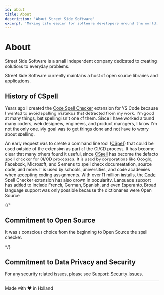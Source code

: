 ```yaml
---
id: about
title: About
description: 'About Street Side Software'
excerpt: 'Making life easier for software developers around the world.'
---
```


# About

Street Side Software is a small independent company dedicated to creating solutions to everyday problems.

Street Side Software currently maintains a host of open source libraries and applications.

## History of CSpell

Years ago I created the [Code Spell Checker](https://marketplace.visualstudio.com/items?itemName=streetsidesoftware.code-spell-checker) extension for VS Code because I wanted to avoid spelling mistakes that detracted from my work. I'm good at many things, but spelling isn't one of them. Since I have worked around many coders, web designers, engineers, and product managers, I know I'm not the only one. My goal was to get things done and not have to worry about spelling.

An early request was to create a command line tool ([CSpell](https://www.npmjs.com/package/cspell)) that could be used outside of the extension as part of the CI/CD process. It has become clear that many others found it useful, since [CSpell](https://www.npmjs.com/package/cspell) has become the defacto spell checker for CI/CD processes. It is used by corporations like Google, Facebook, Microsoft, and Siemens to spell check documentation, source code, and more. It is used by schools, universities, and code academies when accepting coding assignments. With over 11 million installs, the [Code Spell Checker](https://marketplace.visualstudio.com/items?itemName=streetsidesoftware.code-spell-checker) extension has also grown in popularity. Language support has added to include French, German, Spanish, and even Esperanto. Broad language support was only possible because the dictionaries were Open Source.

{/*

## Commitment to Open Source

It was a conscious choice from the beginning to Open Source the spell checker.

*/}


## Commitment to Data Privacy and Security

For any security related issues, please see [Support: Security Issues](/support/#security-issues).

---

<p style={{"text-align": "center"}}>Made with ❤️ in Holland</p>
